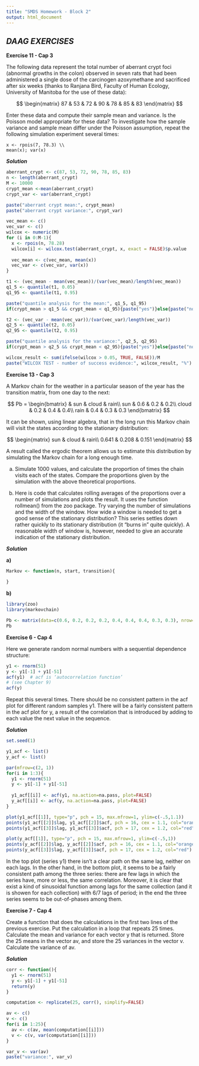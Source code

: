 ```yaml
---
title: "SMDS Homework - Block 2"
output: html_document
---
```


## *__DAAG__ EXERCISES*

__Exercise 11 - Cap 3__

The following data represent the total number of aberrant crypt foci (abnormal growths in the colon) observed in seven rats that had been administered a single dose of the carcinogen azoxymethane and sacrificed after six weeks (thanks to Ranjana Bird, Faculty of Human Ecology, University of Manitoba for the use of these data):

$$ \begin{matrix}
87 & 53 & 72 & 90 & 78 & 85 & 83
\end{matrix} $$
                        
Enter these data and compute their sample mean and variance. Is the Poisson model appropriate for these data? To investigate how the sample variance and sample mean differ under the Poisson assumption, repeat the following simulation experiment several times:

```
x <- rpois(7, 78.3) \\
mean(x); var(x)
```


*__Solution__*

```r
aberrant_crypt <- c(87, 53, 72, 90, 78, 85, 83)
n <- length(aberrant_crypt)
M <- 10000
crypt_mean <-mean(aberrant_crypt)
crypt_var <- var(aberrant_crypt)

paste("aberrant crypt mean:", crypt_mean)
paste("aberrant crypt variance:", crypt_var)

vec_mean <- c()
vec_var <- c()
wilcox <- numeric(M)
for (i in 0:M-1){
  x <- rpois(n, 78.28)
  wilcox[i] <- wilcox.test(aberrant_crypt, x, exact = FALSE)$p.value
  
  vec_mean <- c(vec_mean, mean(x))
  vec_var <- c(vec_var, var(x))
}

t1 <- (vec_mean - mean(vec_mean))/(var(vec_mean)/length(vec_mean))
q1_5 <- quantile(t1, 0.05)
q1_95 <- quantile(t1, 0.95)

paste("quantile analysis for the mean:", q1_5, q1_95)
if(crypt_mean > q1_5 && crypt_mean < q1_95){paste("yes")}else{paste("no")}

t2 <- (vec_var - mean(vec_var))/(var(vec_var)/length(vec_var))
q2_5 <- quantile(t2, 0.05)
q2_95 <- quantile(t2, 0.95)

paste("quantile analysis for the variance:", q2_5, q2_95)
if(crypt_mean > q2_5 && crypt_mean < q2_95){paste("yes")}else{paste("no")}

wilcox_result <- sum(ifelse(wilcox > 0.05, TRUE, FALSE))/M
paste("WILCOX TEST - number of success evidence:", wilcox_result, "%")
```


__Exercise 13 - Cap 3__

A Markov chain for the weather in a particular season of the year has the transition matrix, from one day to the next:

$$ Pb = \begin{bmatrix}
      & sun & cloud & rain\\ 
sun   & 0.6 & 0.2   & 0.2\\ 
cloud & 0.2 & 0.4   & 0.4\\ 
rain  & 0.4 & 0.3   & 0.3
\end{bmatrix} $$

It can be shown, using linear algebra, that in the long run this Markov chain will visit the states according to the stationary distribution:

$$ \begin{matrix}
sun   & cloud & rain\\ 
0.641 & 0.208 & 0.151
\end{matrix} $$

A result called the ergodic theorem allows us to estimate this distribution by simulating the Markov chain for a long enough time.

a) Simulate 1000 values, and calculate the proportion of times the chain visits each of the states. Compare the proportions given by the simulation with the above theoretical proportions.

b) Here is code that calculates rolling averages of the proportions over a number of simulations and plots the result. It uses the function rollmean() from the zoo package. Try varying the number of simulations and the width of the window. How wide a window is needed to get a good sense of the stationary distribution? This series settles down rather quickly to its stationary distribution (it “burns in” quite quickly). A reasonable width of window is, however, needed to give an accurate indication of the stationary distribution.

*__Solution__*

__a)__

```r
Markov <- function(n, start, transition){
  
}
```

__b)__

```r
library(zoo)
library(markovchain)

Pb <- matrix(data=c(0.6, 0.2, 0.2, 0.2, 0.4, 0.4, 0.4, 0.3, 0.3), nrow=3, ncol=3)
Pb
```


__Exercise 6 - Cap 4__

Here we generate random normal numbers with a sequential dependence structure:

```r
y1 <- rnorm(51)
y <- y1[-1] + y1[-51]
acf(y1)  # acf is ‘autocorrelation function’
# (see Chapter 9)
acf(y)
```

Repeat this several times. There should be no consistent pattern in the acf plot for different random samples y1. There will be a fairly consistent pattern in the acf plot for y, a result of the correlation that is introduced by adding to each value the next value in the sequence.

*__Solution__*

```r
set.seed(1)

y1_acf <- list()
y_acf <- list()

par(mfrow=c(2, 1))
for(i in 1:3){
  y1 <- rnorm(51)
  y <- y1[-1] + y1[-51]
  
  y1_acf[[i]] <- acf(y1, na.action=na.pass, plot=FALSE)
  y_acf[[i]] <- acf(y, na.action=na.pass, plot=FALSE)
}

plot(y1_acf[[1]], type="p", pch = 15, max.mfrow=1, ylim=c(-.5,1.1))
points(y1_acf[[2]]$lag, y1_acf[[2]]$acf, pch = 16, cex = 1.1, col="orange")
points(y1_acf[[3]]$lag, y1_acf[[3]]$acf, pch = 17, cex = 1.2, col="red")

plot(y_acf[[1]], type="p", pch = 15, max.mfrow=1, ylim=c(-.5,1))
points(y_acf[[2]]$lag, y_acf[[2]]$acf, pch = 16, cex = 1.1, col="orange")
points(y_acf[[3]]$lag, y_acf[[3]]$acf, pch = 17, cex = 1.2, col="red")
```

In the top plot (series y1) there isn't a clear path on the same lag, neither on each lags. In the other hand, in the bottom plot, it seems to be a fairly consistent path among the three series: there are few lags in which the series have, more or less, the same correlation. 
Moreover, it is clear that exist a kind of sinusoidal function among lags for the same collection (and it is showen for each collection) with 6/7 lags of period; in the end the three series seems to be out-of-phases among them.

__Exercise 7 - Cap 4__

Create a function that does the calculations in the first two lines of the previous exercise. Put the calculation in a loop that repeats 25 times. Calculate the mean and variance for each vector y that is returned. Store the 25 means in the vector av, and store the 25 variances in the vector v. Calculate the variance of av.

*__Solution__*

```r
corr <- function(){
  y1 <- rnorm(51)
  y <- y1[-1] + y1[-51]
  return(y)
}

computation <- replicate(25, corr(), simplify=FALSE)

av <- c()
v <- c()
for(i in 1:25){
  av <- c(av, mean(computation[[i]]))
  v <- c(v, var(computation[[i]]))
}

var_v <- var(av)
paste("variance:", var_v)
```

